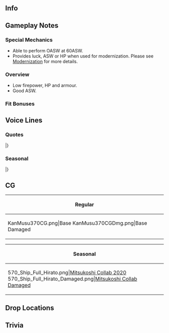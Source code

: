 ==Info==
{{KanmusuInfo|ID=370}}
{{KanmusuInfo|ID=370a}}

==Gameplay Notes==
===Special Mechanics===
* Able to perform OASW at 60ASW.
* Provides luck, ASW or HP when used for modernization. Please see [[Modernization]] for more details.

===Overview===
* Low firepower, HP and armour.
* Good ASW.

===Fit Bonuses===
{{:{{BASEPAGENAME}}/Equipment Bonuses}}
{{clear}}

==Voice Lines==
===Quotes===
{{ShipquoteHeader}}
{{ShipquoteKai
|scenario = Introduction
|origin =司令、択捉型海防艦、平戸、参りました。ともに参りましょう。心配しないで。今度は司令に指一本触れさせません。今度は。
|translation =Commander, I'm the Etorofu-class coastal defense ship, Hirato, reporting for duty. Let's work together. Don't worry. I won't let them lay a finger on you this time. I won't.
}}
{{ShipquoteKai
|scenario = Introduction|kai = true
|origin =司令、択捉型海防艦、平戸、参りました。本日もともに参りましょう性。心配しないで。司令にも、みんなさんにも、平戸が指一本触れさせません。安心して。
|translation =Commander, I'm the Etorofu-class coastal defense ship, Hirato, reporting for duty. Let's work together today too. Don't worry. I won't let them lay a finger on you or anyone else, Commander. So relax.
}}
{{ShipquoteKai
|scenario = Library
|origin =択捉型海防艦、平戸です。敵潜水艦の跳梁する危険な海を、船団を守って駆け抜けました。海上護衛に努めますしたが、私の最後の戦いは敷波さんたちとご一緒のヒ船団。敵は、敵は侮れません。この静の海とみんなさんを守っていきたいと思います。
|translation =I'm the Etorofu-class coastal defense ship, Hirato. I protected convoys to help them break through dangerous seas thick with enemy submarines. I did my best with maritime escorts but my last battle was with Shikinami and the others in a Hi-convoy.<ref>Referring to the [https://ja.wikipedia.org/wiki/%E3%83%9272%E8%88%B9%E5%9B%A3 Hi-72 Convoy].</ref> Don't... don't underestimate the enemy. I want to protect this peaceful sea and everyone else.
}}
{{ShipquoteKai
|scenario = Secretary 1
|origin =平戸が参りましょうか？
|translation =Did you call me?
}}
{{ShipquoteKai
|scenario = Secretary 2
|origin =この海、この船団、平戸が守ります。
|translation =I'll protect these seas and this fleet.
}}
{{ShipquoteKai
|scenario = Secretary 2|kai = true
|origin =この海、そしてみんなさんを、平戸が守ります。
|translation =I'll protect these seas and everyone else.
}}
{{ShipquoteKai
|scenario = Secretary 3
|origin =この海、この船団、そして司令を、この平戸がお守りします。司令、どうか心配しないで。守ります、今度は。
|translation =I'll protect these seas, this fleet, and you, Commander. Commander, please don't worry. I'll protect you this time.
}}
{{ShipquoteKai
|scenario = Idle
|origin =敷波さん、敷波さん！お疲れさまです。よかったら、お部屋でお茶はどうですか？あはぁ、平戸が入れますね。はい！
|translation =Shikinami, Shikinami! Thanks for your work. If you don't mind, would you like to have some tea in my room? Ah, I'll go make some then. Yes!
}}
{{ShipquoteKai
|scenario = Secretary Married
|origin =司令、お茶をどうぞ。お好きですよね？えぇ、「機雷」ですか？あの機雷？あぁ、そうですね。なぜか気になります。専門の方におまかせすればいいのですが。えへぇ、不思議ですね。
|translation =Commander, here's your tea. You like this don't you? Eh, "mines"? Those mines? Ah, that's right. I'm kind of interested in them. I should have left it to an expert. Ehe, how odd.<ref>One of the ships in her convoy, Katsuragisan Maru, hit an allied mine and sunk outside Truk. She is referring to her future self as the minesweeper [https://ja.wikipedia.org/wiki/%E3%81%B2%E3%82%89%E3%81%A9_(%E6%8E%83%E6%B5%B7%E8%89%A6) JMSDF Hirado].</ref>
}}
{{ShipquoteKai
|scenario = Wedding
|origin =あの…平戸、お呼びでしょうか？敷波さんではなくて？ん？この箱は？開けても？…はぁ！あ、あの、司令…えへぇ、あたし、守り続けます！あなたと海を、ずっと！
|translation =Ummm... Did you call for me? Not Shikinami? Hmm? What's this box? Can I open it? ...Ah! Uh-ummm, Commander... *sharp breath* I'll keep protecting you and these seas forever!
}}
{{ShipquoteKai
|scenario = Looking At Scores
|origin =司令、情報ですね？平戸がお持ちします。あはぁ…こちらです。
|translation =Commander, you want information? I'll go get it. Aha... Here you go.
}}
{{ShipquoteKai
|scenario = Joining A Fleet
|origin =横須賀防備隊、海防艦平戸、抜錨いたします。
|translation =Yokosuka Defense Force, coastal defense ship Hirato, setting off.
}}
{{ShipquoteKai
|scenario = Equipment 1
|origin =ありがとうございます。
|translation =Thank you very much.
}}
{{ShipquoteKai
|scenario = Equipment 1|kai = true
|origin =とってもいいと思います。ありがとうございます。
|translation =I think this is fantastic. Thank you very much.
}}
{{ShipquoteKai
|scenario = Equipment 2
|origin =この装備、平戸は強くなれます。嬉しい。
|translation =I can be stronger with this equipment. I'm happy.
}}
{{ShipquoteKai
|scenario = Equipment 3
|origin =参りましょう。
|translation =Let's go.
}}
{{ShipquoteKai
|scenario = Supply
|origin =貴重の補給、嬉しい。
|translation =I'm happy to get these precious supplies.
}}
{{ShipquoteKai
|scenario = Docking Minor
|origin =申し訳ありません。平戸は、少し修理を。
|translation =My deepest apologies. I'll need to go for some quick repairs.
}}
{{ShipquoteKai
|scenario = Docking Major
|origin =司令にご心配をおかけして、申し訳なく思います。
|translation =I'm sorry to have worried you, Commander.
}}
{{ShipquoteKai
|scenario = Construction
|origin =出来た、みたいです。
|translation =Looks like it's done.
}}
{{ShipquoteKai
|scenario = Returning From Sortie
|origin =なんとか無事に戻ったくれました。
|translation =We've made it back safely somehow.
}}
{{ShipquoteKai
|scenario = Starting A Sortie
|origin =第二海上護衛隊、海防艦平戸、出撃！参りましょう。
|translation =2nd Maritime Escort Division, coastal defense ship Hirato, sortieing! Let's go.
}}
{{ShipquoteKai
|scenario = Starting A Sortie|kai = true
|origin =第一海上護衛隊、海防艦平戸、出撃！参りましょう。
|translation =1st Maritime Escort Division, coastal defense ship Hirato, sortieing! Let's go.
}}
{{ShipquoteKai
|scenario = Battle Start
|origin =あれは、敵？迎え撃ちます。みんなさん、ご用意を！
|translation =Is that the enemy? Engaging. Everyone, get ready!
}}
{{ShipquoteKai
|scenario = Attack
|origin =近づけさせない！撃て！
|translation =I won't let you get close! Fire!
}}
{{ShipquoteKai
|scenario = Air Battle/Daytime Spotting/Night Battle Attack
|origin =司令、気をつけて！あそこです！
|translation =Commander, be careful! They're over there!
}}
{{ShipquoteKai
|scenario = Night Battle
|origin =夜ですか。注意して、参りましょう。
|translation =It's night. Let's advance with caution.
}}
{{ShipquoteKai
|scenario = MVP
|origin =この私が？あはぁ、そうですか。平戸、光栄に思います。みんなさんを守ることができたんなら、嬉しい。
|translation =Me? Aha, I see. I feel honoured. I'm happy that I was able to protect all of you.
}}
{{ShipquoteKai
|scenario = Minor Damage 1
|origin =えへへぇ。被弾？轟沈？しませんよ、もう！
|translation =Ehehe. A direct hit? Sinking? Not anymore!
}}
{{ShipquoteKai
|scenario = Minor Damage 2
|origin =えへへぇ。痛い。やめて。
|translation =Ehehe. That hurts. Stop it.
}}
{{ShipquoteKai
|scenario = Major Damage
|origin =えへへへぇ。私を沈めても、船団をやらせはしません！
|translation =Ehehehe. Even if I'm sunk, I won't let you harm the fleet!
}}
{{ShipquoteKai
|scenario = Sunk
|origin =敷波さん…ごめんなさい…私…今度は、守れましたか？…みんなさん…ご無事で…私…私は…
|translation =Shikinami... I'm sorry... Did I... protect you this time? ...Everyone... please be safe... I... I...
}}
|}
<references/>
{{clear}}

===Seasonal===
{{SeasonalHeaderOld}}
{{SeasonalQuote
|scenario = [[Seasonal/Setsubun_2020|Setsubun 2020]]
|origin = 我がヒ船団護衛隊の鬼役は…速吸さん？すみません。では、遠慮なく。鬼は外、福は内。鬼は外、外！
|translation =	The Oni for our Hi-Convoy Escort Squadron is... Hayasui? Please excuse me. Then I won't hesitate. Demon begone! Fortune welcome! Demon begone! Begone!
|audio = Hirato_Setsubun_2020_Secretary_1.mp3
|notes = 
}}
{{SeasonalQuote
|scenario = [[Seasonal/Valentine%27s_Day_2020|Valentine's Day 2020]]
|origin = 大鷹さん、それは？バレンタインチョコレート？あぁ、私も作ってみなければ。教えていただいていいでしょうか？
|translation =	Taiyou, what's that? Valentine chocolates? Ah, I have to make some too. Would you mind teaching me?
|audio = Hirato_Valentines_2020_Secretary_1.mp3
|notes = 
}}
{{SeasonalQuote
|scenario = [[Seasonal/White_Day_2020|White Day 2020]]
|origin = 御蔵さん、お疲れさまです。はい、私も司令から先ほどいただきました。…とっても、温かい気持ちになりますね？はい。
|translation =	Mikura, good work. Yes, I also got these from the Commander earlier... It really makes you feel all warm and fuzzy doesn't it? Yes.
|audio = Hirato_White_Day_2020_Secretary_1.mp3
|notes = 
}}
{{SeasonalQuote
|scenario = [[Seasonal/Seventh_Anniversary|7th Anniversary]]
|origin = 	司令、艦隊七周年、平戸、お祝い申し上げます。
|translation =	Commander, my heartfelt congratulations on the fleet's 7th Anniversary.
|audio = Hirato_7th_Anniversary_Secretary_1.mp3
|notes = 
}}
{{SeasonalQuote
|scenario = [[Seasonal/Autumn_2020|Autumn 2020]]
|origin = 秋は…秋はいいですね。鎮守府の秋、平戸も好きです。
|translation =	Autumn is... autumn is great isn't it? I like autumn at this Naval Base too.
|audio = Hirato_Autumn_2020_Secretary_1.mp3
|notes = 
}}
{{SeasonalQuote
|scenario = [[Seasonal/End_of_Year_2020|End of Year 2020]]
|origin = 年末大掃除は大事です。装備も、艦隊も、母港も、綺麗にしておきたいものです。新たの年を迎えるためにも、はい。 
|translation =	The year-end spring clean is important. Our equipment, fleet and home port need to be made sparkling clean. Yes, to welcome the New Year. 
|audio = Hirato_Year_End_2020_Secretary_1.mp3
|notes = 
}}
{{SeasonalQuote
|scenario = [[Seasonal/Eighth_Anniversary|8th Anniversary]]
|origin = 司令、艦隊は八周年。平戸、お祝い申し上げます。
|translation =	Commander, allow me to congratulate you on the fleet's 8th Anniversary.
|audio = Hirato_8th Anniversary_Secretary_1.mp3
|notes = 
}}
|}<references/>

{{clear}}

==CG==
{| class="mw-collapsible mw-collapsed wikitable" style="width: 100%;"
!Regular
|-
|<gallery>
KanMusu370CG.png|Base
KanMusu370CGDmg.png|Base Damaged
</gallery>
|}

{| class="mw-collapsible mw-collapsed wikitable" style="width: 100%;"
!Seasonal
|-
|<gallery>
570_Ship_Full_Hirato.png|[[Seasonal/Hinamatsuri_2020|Mitsukoshi Collab 2020]]
570_Ship_Full_Hirato_Damaged.png|[[Seasonal/Hinamatsuri_2020|Mitsukoshi Collab Damaged]]
</gallery>
|}

==Drop Locations==

==Trivia==

{{Shiplist}}